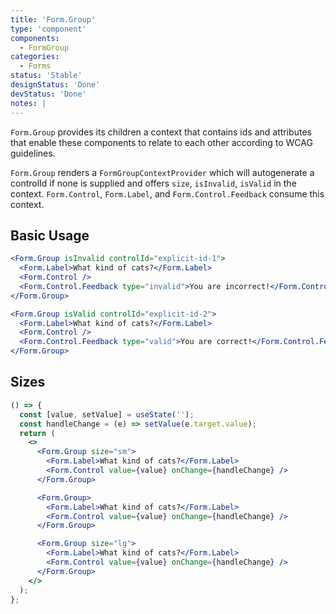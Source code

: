 ```yaml
---
title: 'Form.Group'
type: 'component'
components:
  - FormGroup
categories:
  - Forms
status: 'Stable'
designStatus: 'Done'
devStatus: 'Done'
notes: |
---
```


`Form.Group` provides its children a context that contains ids and attributes
that enable these components to relate to each other according to WCAG guidelines.

`Form.Group` renders a `FormGroupContextProvider` which will autogenerate a
controlId if none is supplied and offers `size`, `isInvalid`, `isValid` in the
context. `Form.Control`, `Form.Label`, and `Form.Control.Feedback` consume this context.

## Basic Usage

```jsx live
<Form.Group isInvalid controlId="explicit-id-1">
  <Form.Label>What kind of cats?</Form.Label>
  <Form.Control />
  <Form.Control.Feedback type="invalid">You are incorrect!</Form.Control.Feedback>
</Form.Group>
```

```jsx live
<Form.Group isValid controlId="explicit-id-2">
  <Form.Label>What kind of cats?</Form.Label>
  <Form.Control />
  <Form.Control.Feedback type="valid">You are correct!</Form.Control.Feedback>
</Form.Group>
```

## Sizes

```jsx live
() => {
  const [value, setValue] = useState('');
  const handleChange = (e) => setValue(e.target.value);
  return (
    <>
      <Form.Group size="sm">
        <Form.Label>What kind of cats?</Form.Label>
        <Form.Control value={value} onChange={handleChange} />
      </Form.Group>

      <Form.Group>
        <Form.Label>What kind of cats?</Form.Label>
        <Form.Control value={value} onChange={handleChange} />
      </Form.Group>

      <Form.Group size="lg">
        <Form.Label>What kind of cats?</Form.Label>
        <Form.Control value={value} onChange={handleChange} />
      </Form.Group>
    </>
  );
};
```
